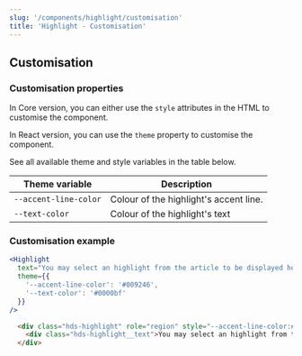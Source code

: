 ```yaml
---
slug: '/components/highlight/customisation'
title: 'Highlight - Customisation'
---
```




## Customisation

### Customisation properties
In Core version, you can either use the `style` attributes in the HTML to customise the component.

In React version, you can use the `theme` property to customise the component.

See all available theme and style variables in the table below.

| Theme variable                           | Description                                     |
| ---------------------------------------- | ----------------------------------------------- |
| `--accent-line-color`                    | Colour of the highlight's accent line.          |
| `--text-color`                           | Colour of the highlight's text                  |


### Customisation example
<Playground>

```jsx
<Highlight
  text="You may select an highlight from the article to be displayed here. Select an excerpt that you want the user to pay attention to."
  theme={{
    '--accent-line-color': '#009246',
    '--text-color': '#0000bf'
  }}
/>
```

```html
  <div class="hds-highlight" role="region" style="--accent-line-color:#009246;--text-color:#0000bf">
    <div class="hds-highlight__text">You may select an highlight from the article to be displayed here. Select an excerpt that you want the user to pay attention to.</div>
  </div>
```

</Playground>
